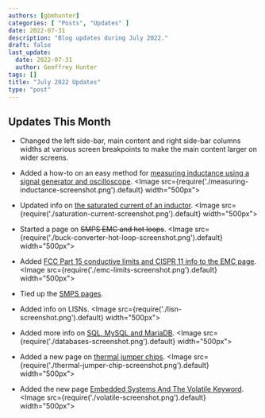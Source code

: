 ```yaml
---
authors: [gbmhunter]
categories: [ "Posts", "Updates" ]
date: 2022-07-31
description: "Blog updates during July 2022."
draft: false
last_update:
  date: 2022-07-31
  author: Geoffrey Hunter
tags: []
title: "July 2022 Updates"
type: "post"
---
```


## Updates This Month

* Changed the left side-bar, main content and right side-bar columns widths at various screen breakpoints to make the main content larger on wider screens.

* Added a how-to on an easy method for [measuring inductance using a signal generator and oscilloscope](/electronics/components/inductors/#how-to-measure-inductance-in-an-electronics-lab).
    <Image src={require('./measuring-inductance-screenshot.png').default} width="500px"></Image>

* Updated info on [the saturated current of an inductor](/electronics/components/inductors/#saturation-current-1).
    <Image src={require('./saturation-current-screenshot.png').default} width="500px"></Image>

* Started a page on ~~SMPS EMC and hot loops~~.
    <Image src={require('./buck-converter-hot-loop-screenshot.png').default} width="500px"></Image>

* Added [FCC Part 15 conductive limits and CISPR 11 info to the EMC page](/electronics/electromagnetic-compatibility-emc/).
    <Image src={require('./emc-limits-screenshot.png').default} width="500px"></Image>

* Tied up the [SMPS pages](/electronics/components/power-regulators/switch-mode-power-supplies-smps/).

* Added info on LISNs.
    <Image src={require('./lisn-screenshot.png').default} width="500px"></Image>

* Added more info on [SQL, MySQL and MariaDB](/programming/databases/).
    <Image src={require('./databases-screenshot.png').default} width="500px"></Image>

* Added a new page on [thermal jumper chips](/electronics/components/thermal-jumper-chips/).
    <Image src={require('./thermal-jumper-chip-screenshot.png').default} width="500px"></Image>

* Added the new page [Embedded Systems And The Volatile Keyword](/programming/languages/c/embedded-systems-and-the-volatile-keyword/).
    <Image src={require('./volatile-screenshot.png').default} width="500px"></Image>
